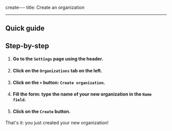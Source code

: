 create---
title: Create an organization

---


## Quick guide

<VideoPlayer src="https://cdn.csquare.run/docs/webm/create-an-organization.webm" />

## Step-by-step

1. #### Go to the `Settings` page using the header.
2. #### Click on the `Organizations` tab on the left.
3. #### Click on the `+` button: `Create organization`.
4. #### Fill the form: type the name of your new organization in the `Name field`.
5. #### Click on the `Create` button.

That's it: you just created your new organization!
